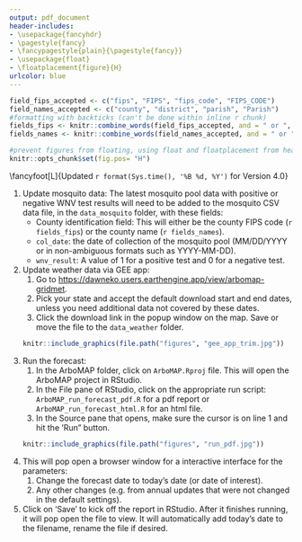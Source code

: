 ```yaml
---
output: pdf_document
header-includes:
- \usepackage{fancyhdr}
- \pagestyle{fancy}
- \fancypagestyle{plain}{\pagestyle{fancy}}
- \usepackage{float}
- \floatplacement{figure}{H}
urlcolor: blue
---
```


```r
field_fips_accepted <- c("fips", "FIPS", "fips_code", "FIPS_CODE")
field_names_accepted <- c("county", "district", "parish", "Parish")
#formatting with backticks (can't be done within inline r chunk)
fields_fips <- knitr::combine_words(field_fips_accepted, and = " or ", before="`", after="`")
fields_names <- knitr::combine_words(field_names_accepted, and = " or ", before="`", after="`")

#prevent figures from floating, using float and floatplacement from header-includes in YAML header
knitr::opts_chunk$set(fig.pos= "H")

```


\newpage
\fancyhead[L]{}
\fancyhead[C]{ArboMAP Quick Start: Weekly Forecasts}
\fancyhead[R]{}

\fancyfoot[L]{Updated `r format(Sys.time(), '%B %d, %Y')` for Version 4.0}
\fancyfoot[C]{}
\fancyfoot[R]{}
<!-- To get line above footer. Default is 0pt -->
\renewcommand{\footrulewidth}{0.4pt}


1. Update mosquito data: The latest mosquito pool data with positive or negative WNV test results will need to be added to the mosquito CSV data file, in the `data_mosquito` folder, with these fields: 
    * County identification field: This will either be the county FIPS code (`r fields_fips`) or the county name (`r fields_names`).
    * `col_date`: the date of collection of the mosquito pool (MM/DD/YYYY or in non-ambiguous formats such as YYYY-MM-DD). 
    * `wnv_result`: A value of 1 for a positive test and 0 for a negative test. 
2. Update weather data via GEE app:
    1. Go to <https://dawneko.users.earthengine.app/view/arbomap-gridmet>.
    2. Pick your state and accept the default download start and end dates, unless you need additional data not covered by these dates.
    3. Click the download link in the popup window on the map. Save or move the file to the `data_weather` folder.  
    
    ```r
    knitr::include_graphics(file.path("figures", "gee_app_trim.jpg"))
    ```

3. Run the forecast:
    1. In the ArboMAP folder, click on `ArboMAP.Rproj` file. This will open the ArboMAP project in RStudio. 
    2. In the File pane of RStudio, click on the appropriate run script: `ArboMAP_run_forecast_pdf.R` for a pdf report or `ArboMAP_run_forecast_html.R` for an html file. 
    3. In the Source pane that opens, make sure the cursor is on line 1 and hit the 'Run" button. 
    
    ```r
    knitr::include_graphics(file.path("figures", "run_pdf.jpg"))
    ```

4. This will pop open a browser window for a interactive interface for the parameters:  
    1. Change the forecast date to today's date (or date of interest).
    2. Any other changes (e.g. from annual updates that were not changed in the default settings). 
5. Click on 'Save' to kick off the report in RStudio. After it finishes running, it will pop open the file to view. It will automatically add today's date to the filename, rename the file if desired. 
